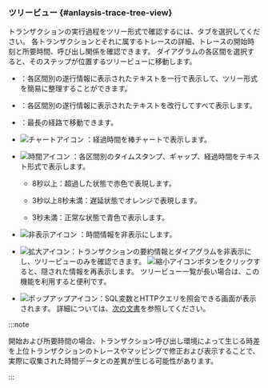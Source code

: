 ### ツリービュー {#anlaysis-trace-tree-view}

トランザクションの実行過程をツリー形式で確認するには、<Cmdname sid="TTL06127" className="uitext" />タブを選択してください。 各トランザクションとそれに属するトレースの詳細、トレースの開始時刻と所要時間、呼び出し関係を確認できます。 ダイアグラムの各区間を選択すると、そのステップが位置するツリービューに移動します。

<Xclude product='php,nodejs,golang'>

<ImgLang img="analysis-tx-tree-view.png" desc="ツリービュー" />

</Xclude>

<InDoc product='php,nodejs,golang'>

<ImgLang img="analysis-tx-tree-view-none-actx.png" desc="ツリービュー" />

</InDoc>

- <Cmdname sid="BTN06368" className="uitext" />：各区間別の遂行情報に表示されたテキストを一行で表示して、ツリー形式を簡易に整理することができます。

- <Cmdname sid="BTN06369" className="uitext" />：各区間別の遂行情報に表示されたテキストを改行してすべて表示します。

- <Cmdname sid="BTN06327" className="uitext" />：最長の経路で移動できます。

- ![チャートアイコン](/img/ic-bar-chart.svg) <Cmdname sid="BTN06743" className="uitext" />：経過時間を棒チャートで表示します。

- ![時間アイコン](/img/ic-custom-time.svg) <Cmdname sid="BTN06744" className="uitext" />：各区間別のタイムスタンプ、ギャップ、経過時間をテキスト形式で表示します。

  - 8秒以上：<span class='etrs'>超過した</span>状態で<span class='etrs'>赤色</span>で表現します。

  - 3秒以上8秒未満：<span class='ov5ud10'>遅延</span>状態で<span class='ov5ud10'>オレンジ</span>で表現します。

  - 3秒未満：<span class='woer'>正常な</span>状態で<span class='woer'>青色</span>で表示します。

- ![非表示アイコン](/img/ic-eye-invisible.svg) <Cmdname sid="BTN06745" className="uitext" />：時間情報を非表示にします。

- ![拡大アイコン](/img/ic-outside.svg)：トランザクションの要約情報とダイアグラムを非表示にし、ツリービューのみを確認できます。 ![縮小アイコン](/img/ic-inside.svg)ボタンをクリックすると、隠された情報を再表示します。 ツリービュー一覧が長い場合は、この機能を利用すると便利です。

- ![ポップアップアイコン](/img/ic-popup.svg)：SQL変数とHTTPクエリを照会できる画面が表示されます。 詳細については、[次の文書](#transaction-parameter)を参照してください。

:::note

開始および所要時間の場合、トランザクション呼び出し環境によって生じる時差を上位トランザクションのトレースやマッピングで修正および表示することで、実際に収集された時間データとの差異が生じる可能性があります。

:::
